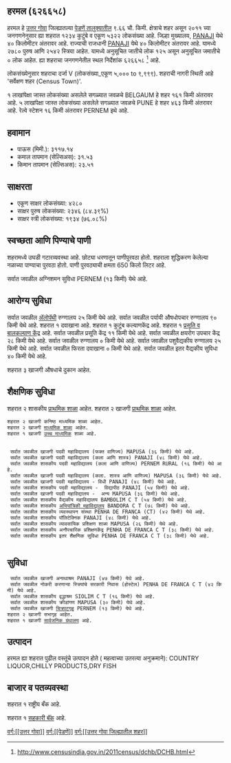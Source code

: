 {{माहितीचौकट भारतीय न्यायक्षेत्र
|प्रकार=शहर 
|जनगणना_स्थलनिर्देशांक=626658
|स्थानिक_नाव=हरमल
|तालुका_नाव=पेडणें
|जिल्हा_नाव=उत्तर गोवा
|राज्य_नाव =गोवा
|विभाग=
|जिल्हा=[[उत्तर गोवा]]
|तालुका_नावे =[[पेडणें]]
|जवळचे_शहर =[[BELGAUM]]
|अक्षांश=
|रेखांश=
|शोधक_स्थान =right
|क्षेत्रफळ_एकूण=9.66
|उंची=
|लोकसंख्या_एकूण=5322
|लोकसंख्या_वर्ष=2011
|लोकसंख्या_घनता=550
|लोकसंख्या_पुरुष=2780
|लोकसंख्या_स्त्री=2542
|लिंग_गुणोत्तर=914
|अधिकृत_भाषा=[[कोंकणी, मराठी]]
}}

== हरमल (६२६६५८) ==

हरमल हे [[उत्तर गोवा जिल्हा | उत्तर गोवा]] जिल्ह्यातल्या [[पेडणें | पेडणें तालुक्यातील]] ९.६६ चौ. किमी. क्षेत्राचे शहर असून २०११ च्या जनगणनेनुसार ह्या शहरात १२३४ कुटुंबे व एकूण ५३२२ लोकसंख्या आहे. जिल्हा मुख्यालय, [[PANAJI]] येथे ४० किलोमीटर अंतरावर आहे. राज्याची राजधानी [[PANAJI]] येथे ४० किलोमीटर अंतरावर आहे.   यामध्ये २७८० पुरुष आणि २५४२ स्त्रिया आहेत. यामध्ये अनुसूचित जातीचे लोक १२५ असून अनुसूचित जमातीचे ० लोक आहेत. ह्या शहराचा जनगणनेतील स्थल निर्देशांक ६२६६५८  <ref>http://www.censusindia.gov.in/2011census/dchb/DCHB.html</ref> आहे.

लोकसंख्येनुसार शहराचा दर्जा V (लोकसंख्या_एकूण ५,००० to ९,९९९).
शहराची नागरी स्थिती आहे 'सर्वेक्षण शहर (Census Town)'.

१ लाखांपेक्षा जास्त लोकसंख्या असलेले सगळ्यात जवळचे BELGAUM हे शहर  १६१ किमी अंतरावर आहे. ५ लाखांपेक्षा जास्त लोकसंख्या असलेले सगळ्यात जवळचे PUNE हे शहर  ४६३ किमी अंतरावर आहे. रेल्वे स्टेशन  १६ किमी अंतरावर PERNEM इथे आहे.


== हवामान ==  
* पाऊस (मिमी.): ३११७.१४ 
* कमाल तापमान (सेल्सिअस): ३१.५३
* किमान तापमान (सेल्सिअस): २३.५१


== साक्षरता ==  
* एकूण साक्षर लोकसंख्या: ४२८०
* साक्षर पुरुष लोकसंख्या: २३४६ (८४.३९%)
* साक्षर स्त्री लोकसंख्या: १९३४ (७६.०८%)


== स्वच्छता आणि पिण्याचे पाणी ==  
शहरामध्ये उघडी गटारव्यवस्था आहे.
छोट्या धरणातून  पाणीपुरवठा होतो. शहराला शुद्धिकरण केलेल्या नळाच्या पाण्याचा पुरवठा होतो. पाणी पुरवठ्याची क्षमता 650 किलो लिटर आहे.

सर्वात जवळील अग्निशमन सुविधा PERNEM (१३ किमी) येथे आहे.


== आरोग्य सुविधा ==
सर्वात जवळील [[अॅलोपॅथी|अ‍ॅलोपॅथी]] रुग्णालय २५ किमी येथे आहे.
सर्वात जवळील पर्यायी औषधोपचार रुग्णालय ९० किमी येथे आहे.
﻿शहरात १ दवाखाना आहे.
﻿शहरात १ कुटुंब कल्याणकेंद्र आहे.
﻿शहरात १ [[प्रसूती| प्रसूति व बालकल्याण केंद्र]] आहे.
सर्वात जवळील प्रसूति केंद्र ११ किमी येथे आहे.
सर्वात जवळील क्षयरोग उपचार केंद्र २८ किमी येथे आहे.
सर्वात जवळील रुग्णालय ० किमी येथे आहे.
सर्वात जवळील पशुवैद्यकीय रुग्णालय २५ किमी येथे आहे.
सर्वात जवळील फिरता दवाखाना ० किमी येथे आहे.
सर्वात जवळील इतर वैद्यकीय सुविधा ४० किमी येथे आहे.



शहरात ३ खाजगी  औषधाचे दुकान आहेत.


== शैक्षणिक सुविधा ==
शहरात २ शासकीय [[प्राथमिक शाळा]] आहेत. शहरात २ खाजगी [[प्राथमिक शाळा]] आहेत. 
 शहरात २ खाजगी कनिष्ठ माध्यमिक शाळा आहेत.  
 शहरात २ खाजगी [[माध्यमिक शाळा]] आहेत.  
 ﻿शहरात १ खाजगी [[उच्च माध्यमिक शिक्षण|उच्च माध्यमिक]] शाळा आहे.  
   
   
  सर्वात जवळील खाजगी पदवी महाविद्यालय (फक्त वाणिज्य) MAPUSA (३६ किमी) येथे आहे.
  सर्वात जवळील खाजगी पदवी महाविद्यालय (कला आणि शास्त्र) PANAJI (४८ किमी) येथे आहे.
  सर्वात जवळील शासकीय पदवी महाविद्यालय (कला आणि वाणिज्य) PERNEM RURAL (१६ किमी) येथे आहे.
  सर्वात जवळील खाजगी पदवी महाविद्यालय (कला. शास्त्र आणि वाणिज्य) MAPUSA (३६ किमी) येथे आहे.
  सर्वात जवळील खाजगी पदवी महाविद्यालय - विधी PANAJI (४८ किमी) येथे आहे.
  सर्वात जवळील शासकीय पदवी महाविद्यालय -  विद्यापीठ PANAJI (५४ किमी) येथे आहे.
  सर्वात जवळील खाजगी पदवी महाविद्यालय -  अन्य MAPUSA (३६ किमी) येथे आहे.
  सर्वात जवळील शासकीय वैद्यकीय महाविद्यालय BAMBOLIM C T (५४ किमी) येथे आहे.
  सर्वात जवळील शासकीय [[अभियांत्रिकी|अभियांत्रिकी महाविद्यालय]] BANDORA C T (७८ किमी) येथे आहे.
  सर्वात जवळील शासकीय व्यवस्थापन संस्था PENHA DE FRANCA (CT) (४२ किमी) येथे आहे.
  सर्वात जवळील शासकीय पॉलिटेक्निक PANAJI (४८ किमी) येथे आहे.
  सर्वात जवळील शासकीय व्यावसायिक प्रशिक्षण शाळा MAPUSA (२६ किमी) येथे आहे.
  सर्वात जवळील शासकीय अनौपचारिक प्रशिक्षणकेंद्र PENHA DE FRANCA C T (३८ किमी) येथे आहे.
  सर्वात जवळील शासकीय इतर शैक्षणिक सुविधा PENHA DE FRANCA C T (३८ किमी) येथे आहे.
   


== सुविधा ==
  सर्वात जवळील खाजगी अनाथाश्रम PANAJI (४७ किमी) येथे आहे.
  सर्वात जवळील नोकरी करणाऱ्या स्त्रियांचे सरकारी निवास (होस्टेल) PENHA DE FRANCA C T (४२ किमी) येथे आहे.
  सर्वात जवळील शासकीय वृद्धाश्रम SIOLIM C T (१६ किमी) येथे आहे.
  सर्वात जवळील शासकीय क्रीडांगण MAPUSA (३० किमी) येथे आहे.
  सर्वात जवळील खाजगी [[चित्रपटगृह]] PERNEM (१३ किमी) येथे आहे.
 शहरात २ खाजगी सभागृह आहेत.  
 ﻿शहरात १ खाजगी [[सार्वजनिक ग्रंथालय]] आहे.  


== उत्पादन ==
हरमल ह्या शहरात पुढील वस्तूंचे उत्पादन होते ( महत्वाच्या उतरत्या अनुक्रमाने): COUNTRY LIQUOR,CHILLY PRODUCTS,DRY FISH


== बाजार व पतव्यवस्था ==
﻿शहरात १ राष्ट्रीय बँक आहे.

﻿शहरात १ [[सहकारी संस्था|सहकारी बॅंक]] आहे.





[[वर्ग:[[उत्तर गोवा]]]]
[[वर्ग:[[पेडणें]]]]
[[वर्ग:[[उत्तर गोवा जिल्ह्यातील शहर]]]]


{{संदर्भनोंदी}}
 


